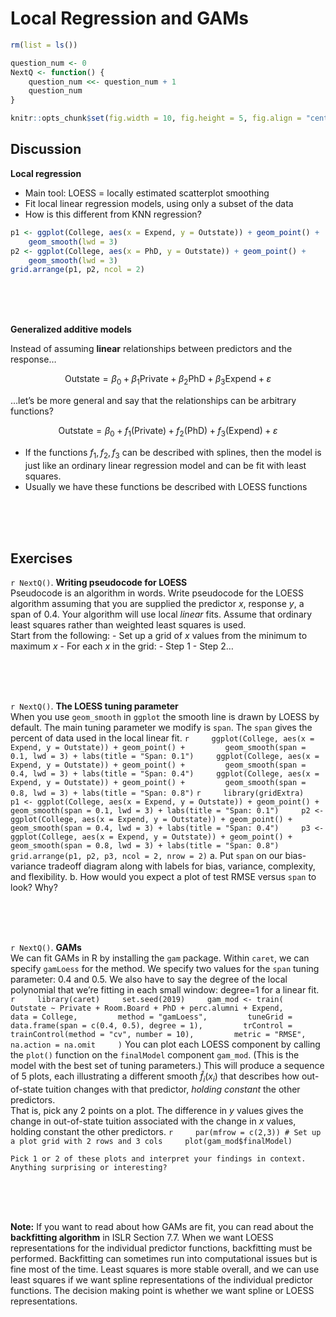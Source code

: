 # Local Regression and GAMs

```r
rm(list = ls())

question_num <- 0
NextQ <- function() {
    question_num <<- question_num + 1
    question_num
}

knitr::opts_chunk$set(fig.width = 10, fig.height = 5, fig.align = "center")
```

## Discussion

**Local regression**

- Main tool: LOESS = locally estimated scatterplot smoothing
- Fit local linear regression models, using only a subset of the data
- How is this different from KNN regression?

```r
p1 <- ggplot(College, aes(x = Expend, y = Outstate)) + geom_point() +
    geom_smooth(lwd = 3)
p2 <- ggplot(College, aes(x = PhD, y = Outstate)) + geom_point() +
    geom_smooth(lwd = 3)
grid.arrange(p1, p2, ncol = 2)
```


<br>
<br>
<br>

**Generalized additive models**

Instead of assuming **linear** relationships between predictors and the response...

$$\text{Outstate} = \beta_0 + \beta_1\text{Private} + \beta_2\text{PhD} + \beta_3\text{Expend} + \varepsilon$$

...let's be more general and say that the relationships can be arbitrary functions?

$$\text{Outstate} = \beta_0 + f_1(\text{Private}) + f_2(\text{PhD}) + f_3(\text{Expend}) + \varepsilon$$

- If the functions $f_1, f_2, f_3$ can be described with splines, then the model is just like an ordinary linear regression model and can be fit with least squares.
- Usually we have these functions be described with LOESS functions

<br>
<br>
<br>

## Exercises

`r NextQ()`. **Writing pseudocode for LOESS**    
    Pseudocode is an algorithm in words. Write pseudocode for the LOESS algorithm assuming that you are supplied the predictor $x$, response $y$, a span of 0.4. Your algorithm will use local *linear* fits. Assume that ordinary least squares rather than weighted least squares is used.    
    Start from the following:
    - Set up a grid of $x$ values from the minimum to maximum $x$
    - For each $x$ in the grid:
        - Step 1
        - Step 2...

<br>
<br>
<br>

`r NextQ()`. **The LOESS tuning parameter**    
    When you use `geom_smooth` in `ggplot` the smooth line is drawn by LOESS by default. The main tuning parameter we modify is `span`. The `span` gives the percent of data used in the local linear fit.
    ```r
    ggplot(College, aes(x = Expend, y = Outstate)) + geom_point() +
        geom_smooth(span = 0.1, lwd = 3) + labs(title = "Span: 0.1")
    ggplot(College, aes(x = Expend, y = Outstate)) + geom_point() +
        geom_smooth(span = 0.4, lwd = 3) + labs(title = "Span: 0.4")
    ggplot(College, aes(x = Expend, y = Outstate)) + geom_point() +
        geom_smooth(span = 0.8, lwd = 3) + labs(title = "Span: 0.8")
    ```
    ```r
    library(gridExtra)
    p1 <- ggplot(College, aes(x = Expend, y = Outstate)) + geom_point() +
        geom_smooth(span = 0.1, lwd = 3) + labs(title = "Span: 0.1")
    p2 <- ggplot(College, aes(x = Expend, y = Outstate)) + geom_point() +
        geom_smooth(span = 0.4, lwd = 3) + labs(title = "Span: 0.4")
    p3 <- ggplot(College, aes(x = Expend, y = Outstate)) + geom_point() +
        geom_smooth(span = 0.8, lwd = 3) + labs(title = "Span: 0.8")
    grid.arrange(p1, p2, p3, ncol = 2, nrow = 2)
    ```
    a. Put `span` on our bias-variance tradeoff diagram along with labels for bias, variance, complexity, and flexibility.
    b. How would you expect a plot of test RMSE versus `span` to look? Why?

<br>
<br>
<br>

`r NextQ()`. **GAMs**    
    We can fit GAMs in R by installing the `gam` package. Within `caret`, we can specify `gamLoess` for the method. We specify two values for the `span` tuning parameter: 0.4 and 0.5. We also have to say the degree of the local polynomial that we're fitting in each small window: degree=1 for a linear fit.
    ```r
    library(caret)
    set.seed(2019)
    gam_mod <- train(
        Outstate ~ Private + Room.Board + PhD + perc.alumni + Expend,
        data = College,
        method = "gamLoess",
        tuneGrid = data.frame(span = c(0.4, 0.5), degree = 1),
        trControl = trainControl(method = "cv", number = 10),
        metric = "RMSE",
        na.action = na.omit
    )
    ```
    You can plot each LOESS component by calling the `plot()` function on the `finalModel` component `gam_mod`. (This is the model with the best set of tuning parameters.) This will produce a sequence of 5 plots, each illustrating a different smooth $\hat{f}_i(x_i)$ that describes how out-of-state tuition changes with that predictor, *holding constant* the other predictors.    
    That is, pick any 2 points on a plot. The difference in $y$ values gives the change in out-of-state tuition associated with the change in $x$ values, holding constant the other predictors.
    ```r
    par(mfrow = c(2,3)) # Set up a plot grid with 2 rows and 3 cols
    plot(gam_mod$finalModel)
    ```

    Pick 1 or 2 of these plots and interpret your findings in context. Anything surprising or interesting?

<br>
<br>
<br>

**Note:** If you want to read about how GAMs are fit, you can read about the **backfitting algorithm** in ISLR Section 7.7. When we want LOESS representations for the individual predictor functions, backfitting must be performed. Backfitting can sometimes run into computational issues but is fine most of the time. Least squares is more stable overall, and we can use least squares if we want spline representations of the individual predictor functions. The decision making point is whether we want spline or LOESS representations.
















